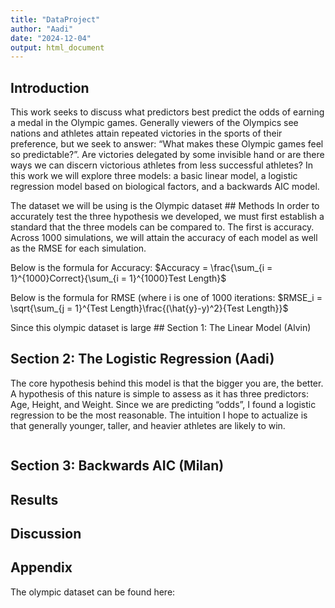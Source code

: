 ```yaml
---
title: "DataProject"
author: "Aadi"
date: "2024-12-04"
output: html_document
---
```



## Introduction

This work seeks to discuss what predictors best predict the odds of earning a medal in the Olympic games. Generally viewers of the Olympics see nations and athletes attain repeated victories in the sports of their preference, but we seek to answer: "What makes these Olympic games feel so predictable?". Are victories delegated by some invisible hand or are there ways we can discern victorious athletes from less successful athletes? In this work we will explore three models: a basic linear model, a logistic regression model based on biological factors, and a backwards AIC model.

The dataset we will be using is the Olympic dataset 
## Methods
In order to accurately test the three hypothesis we developed, we must first establish a standard that the three models can be compared to. The first is accuracy. Across 1000 simulations, we will attain the accuracy of each model as well as the RMSE for each simulation.

Below is the formula for Accuracy:
$Accuracy = \frac{\sum_{i = 1}^{1000}Correct}{\sum_{i = 1}^{1000}Test Length}$

Below is the formula for RMSE (where i is one of 1000 iterations:
$RMSE_i = \sqrt{\sum_{j = 1}^{Test Length}\frac{(\hat{y}-y)^2}{Test Length}}$

Since this olympic dataset is large 
## Section 1: The Linear Model (Alvin)

## Section 2: The Logistic Regression (Aadi)
The core hypothesis behind this model is that the bigger you are, the better. A hypothesis of this nature is simple to assess as it has three predictors: Age, Height, and Weight. Since we are predicting "odds", I found a logistic regression to be the most reasonable. The intuition I hope to actualize is that generally younger, taller, and heavier athletes are likely to win. 

```r

```

## Section 3: Backwards AIC (Milan)

## Results

## Discussion

## Appendix

The olympic dataset can be found here: 